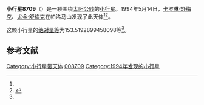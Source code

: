 {{Infobox planet
| bgcolour = #FFFFC0
| name = 8709 Kadlu
| symbol = 
| image = 
| caption = 
| discovery = yes
| discovery_ref = 
| discoverer = [[卡罗琳·舒梅克|卡罗琳·舒梅克]]、[[尤金·舒梅克|尤金·舒梅克]]
| discovery_site = [[帕洛马山|帕洛马山]] 
| discovered = 1994年5月14日
| designations = yes
| mp_name = 
| named_after = 
| alt_names = 
| mp_category = [[阿莫尔型小行星|阿莫尔型小行星]]
| orbit_ref = <ref name="a">[http://ssd.jpl.nasa.gov/sbdb.cgi?sstr=8709 8709 Kadlu] {{Wayback|url=http://ssd.jpl.nasa.gov/sbdb.cgi?sstr=8709 |date=20140826044013 }}，小行星數據庫瀏覽器（JPL Small-Body Database Browser）－[[美国国家航空航天局|美国国家航空航天局]]喷气推进实验室</ref>
| epoch = 2456400.5 (2013年4月18日更新)
| aphelion = {{convert|3.765360437121623|AU|km|3|abbr=on|lk=out}}
| perihelion = {{convert|1.294695050318858|AU|km|3|abbr=on}}
| semimajor = {{convert|2.530027743720241|AU|km|3|abbr=on}}
| eccentricity = 0.488268438
| period = 1469.895134 [[日|日]]<br />4.02[[儒略年|儒略年]]
| avg_speed = 
| inclination = 3.512889037355059
| asc_node = 119.2635883755474
| mean_anomaly = 
| arg_peri = 153.5192899458098
| satellites = 
| physical_characteristics = yes
| dimensions = 
| mass = 
| density = 
| surface_grav = 
| escape_velocity = 
| sidereal_day = 
| axial_tilt = 
| pole_ecliptic_lat = 
| pole_ecliptic_lon = 
| albedo = 
| temperatures= 
| temp_name1 = 
| mean_temp_1 = 
| max_temp_1 = 
| temp_name2 = 
| max_temp_2 = 
| spectral_type = 
| abs_magnitude = 153.5192899458098
}}

'''小行星8709'''（{{lang-en|8709 Kadlu}}）是一颗围绕[[太阳|太阳]][[公转|公转]]的[[小行星|小行星]]。1994年5月14日，[[卡罗琳·舒梅克|卡罗琳·舒梅克]]、[[尤金·舒梅克|尤金·舒梅克]]在帕洛马山发现了此天体<ref name="a" /><ref>{{cite news|title=小行星列表|url=http://cfa-www.harvard.edu/iau/lists/NumberedMPs.txt|accessdate=2013-07-08|newspaper=哈佛大学|archive-date=2008-05-17|archive-url=https://web.archive.org/web/20080517010638/http://cfa-www.harvard.edu/iau/lists/NumberedMPs.txt|dead-url=no}}</ref>。

这颗小行星的[[绝对星等|绝对星等]]为153.5192899458098等<ref name="a" />。

==参考文献==
{{reflist}}
{{Minor Planet Number|[[小行星8708|小行星8708]]|[[小行星8710|小行星8710]]}}

{{小天体}}

[[Category:小行星带天体|Category:小行星带天体]]
[[Category:艾琳達族|008709]]
[[Category:1994年发现的小行星|Category:1994年发现的小行星]]

{{asteroid-stub}}
